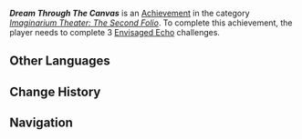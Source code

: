{{Achievement Infobox
|title        = Dream Through The Canvas
|id           = 82214
|order id     = 2214
|category     = Imaginarium Theater: The Second Folio
|description  = Complete the [[Envisaged Echo]]es challenge(s) for 3 character(s)
|requirements = 
|primogems    = 10
|tracking     = 
|topic        = 
|quest        = 
|hidden       = 
|set          = Dream Through The Canvas
|tier         = 2
|tiers_total  = 3
}}
'''''Dream Through The Canvas''''' is an [[Achievement]] in the category ''[[Imaginarium Theater: The Second Folio]]''. To complete this achievement, the player needs to complete 3 [[Envisaged Echo]] challenges.

==Other Languages==
{{Other Languages|Transclude=Dream Through The Canvas}}

==Change History==
{{Change History|5.0}}

==Navigation==
{{Achievement Navbox}}